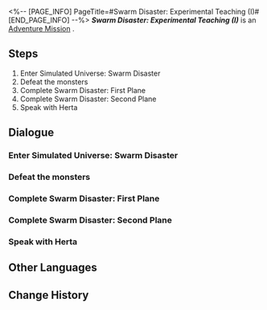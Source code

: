 <%-- [PAGE_INFO]
PageTitle=#Swarm Disaster: Experimental Teaching (I)#
[END_PAGE_INFO] --%>
{{Stub|Dialogue.}}
{{Mission Infobox
|id            = 8013101
|title         = 
|image         = <!--Mission Swarm Disaster: Experimental Teaching (I).png-->
|type          = Adventure
|event_name    = 
|chapter       = 
|requirements  = [[Adventure Mission]] ''[[Swarm Disaster: The Beginning]]'' completed
|summary       = <!--official mission summary from Fate's Atlas-->
|characters    = Trailblazer
|startLocation = [[<!--starting world-->]] - [[<!--starting area-->]]
|world         = <!--starting world-->
|area          = <!--starting area-->
|prev          = Swarm Disaster: The Beginning
|next          = Swarm Disaster: Experimental Teaching (II)
|exp           = 
|credits       = 10000
|stellarJade   = 
|other         = {{Card List|}}
}}
'''''Swarm Disaster: Experimental Teaching (I)''''' is an [[Adventure Mission]]<!--in [world]-->.

==Steps==
# Enter Simulated Universe: Swarm Disaster
# Defeat the monsters
# Complete Swarm Disaster: First Plane
# Complete Swarm Disaster: Second Plane
# Speak with Herta

<!--
==Gameplay Notes==

--><!--
==Trial Character==

-->
==Dialogue==
{{Stub Dialogue}}
{{Dialogue Start}}
:{{tx}}
{{Dialogue End}}

===Enter Simulated Universe: Swarm Disaster===
{{Mission Description|type=adventure|location=<!--to be added-->|update|Herta, Ruan Mei, Screwllum, and Stephen have joined forces to bring about the Simulated Universe's first major update! The geniuses added a substantial influx of fun content from all their various ideas. Stephen created some Audience Dice to add a bit more spice to this test. According to him, the dice hold "powers" connected to different Paths, and is conducive to ensuring that you meet with the Aeons. Honestly, though, it's hard to tell if he's actually investigating the Aeons... or just trying to make a game.}}
{{Dialogue Start}}
:{{tx}}
{{Dialogue End}}

===Defeat the monsters===
{{Dialogue Start}}
:{{tx}}
{{Dialogue End}}

===Complete Swarm Disaster: First Plane===
{{Dialogue Start}}
:{{tx}}
{{Dialogue End}}

===Complete Swarm Disaster: Second Plane===
{{Dialogue Start}}
:{{tx}}
{{Dialogue End}}

===Speak with Herta===
{{Dialogue Start}}
:{{tx}}
{{Dialogue End}}

==Other Languages==
{{Other Languages
|en   = Swarm Disaster: Experimental Teaching (I)
|zhs  = 寰宇蝗灾：实验教学（其一）
|zht  = 寰宇蝗災：實驗教學（其一）
|ja   = 宇宙の蝗害：チュートリアル・1
|ko   = 곤충 떼 재난: 실험 튜토리얼 (1)
|es   = La Plaga: enseñanza experimental&nbsp;I
|fr   = Enseignement expérimental (I)
|ru   = Нашествие роя: Экспериментальное обучение&nbsp;I
|th   = หายนะแห่งมวลแมลง: เรียนรู้ทดลอง 1
|vi   = Thảm Họa Đàn Côn Trùng: Giáo Trình Thí Nghiệm 1
|de   = Schwarmkatastrophe: Experimentelles Lehren (Teil 1)
|id   = Bencana Swarm: Pembelajaran Eksperimen 1
|pt   = O Desastre do Enxame: Ensino Experimental (I)
}}

==Change History==
{{Change History|1.3}}
